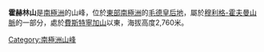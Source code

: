 {{coord|72|5|S|4|3|E|source:GNIS|display=title}}

'''霍赫林山'''是[[南極洲|南極洲]]的山峰，位於[[東部南極洲|東部南極洲]]的[[毛德皇后地|毛德皇后地]]，屬於[[穆利格-霍夫曼山脈|穆利格-霍夫曼山脈]]的一部分，處於[[費斯特寧加山|費斯特寧加山]]以東，海拔高度2,760米。

{{Antarctica-geo-stub}}
[[Category:南極洲山峰|Category:南極洲山峰]]